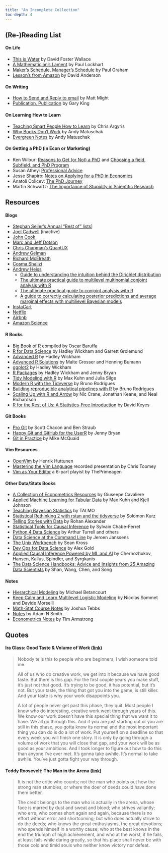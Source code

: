 ```yaml
---
title: "An Incomplete Collection"
toc-depth: 4
---
```




## (Re-)Reading List

#### On Life

 - [This is Water](https://web.ics.purdue.edu/~drkelly/DFWKenyonAddress2005.pdf) by David Foster Wallace
 - [A Mathematician's Lament](http://worrydream.com/refs/Lockhart-MathematiciansLament.pdf) by Paul Lockhart
 - [Maker's Schedule, Manager's Schedule](https://www.paulgraham.com/makersschedule.html) by Paul Graham
 - [Lesson's from Amazon](https://www.linkedin.com/posts/scarletink_12-things-i-learned-in-big-tech-activity-7032114623050891264-liMq) by David Anderson

#### On Writing

 - [How to Send and Reply to email](https://matt.might.net/articles/how-to-email/) by Matt Might
 - [Publication, Publication](https://gking.harvard.edu/sites/scholar.harvard.edu/files/gking/files/paperspub.pdf) by Gary King

#### On Learning How to Learn

 - [Teaching Smart People How to Learn](https://hbr.org/1991/05/teaching-smart-people-how-to-learn) by Chris Argyris
 - [Why Books Don't Work](https://andymatuschak.org/books/) by Andy Matuschak
 - [Evergreen Notes](https://notes.andymatuschak.org/About_these_notes?stackedNotes=z5E5QawiXCMbtNtupvxeoEX) by Andy Matuschak

#### On Getting a PhD (in Econ or Marketing)

 - Ken Wilbur: [Reasons to Get (or Not) a PhD](https://kennethcwilbur.github.io/website//#:~:text=Reasons%20to%20get%20or%20not%20get%20a%20Ph.D.) and [Choosing a field, Subfield, and PhD Program](https://kennethcwilbur.github.io/website//#:~:text=Choosing%20a%20field%2C%20subfield%20and%20Ph.D.%20program)
 - Susan Athey: [Professional Advice](https://gsb-faculty.stanford.edu/susan-athey/professional-advice/)
 - Jesse Shapiro: [Notes on Applying for a PhD in Economics](https://scholar.harvard.edu/files/shapiro/files/phdnotes.pdf)
 - Anatoli Colicev: [The PhD Journey](https://drive.google.com/file/d/1G9VsH4hbBhrtrJ7Cp4XsxuXLKuSFRjcn/view)
 - Martin Schwartz: [The Importance of Stupidity in Scientific Research](https://web.stanford.edu/~fukamit/schwartz-2008.pdf)



## Resources


#### Blogs

 - [Stephan Seiler's Annual "Best of" lists](https://www.seilerstephan.com/blog)]
 - [Joel Cadwell](https://joelcadwell.blogspot.com/) (inactive)
 - [John Cook](https://www.johndcook.com/blog/)
 - [Marc and Jeff Dotson](https://occasionaldivergences.com/)
 - [Chris Chapman's QuantUX](https://quantuxblog.com/)
 - [Andrew Gelman](https://statmodeling.stat.columbia.edu/)
 - [Richard McElreath](https://elevanth.org/)
 - [Cosma Shalizi](https://www.stat.cmu.edu/~cshalizi/)
 - [Andrew Heiss](https://www.andrewheiss.com/blog/)
    - [Guide to understanding the intuition behind the Dirichlet distribution](https://www.andrewheiss.com/blog/2023/09/18/understanding-dirichlet-beta-intuition/) 
    - [The ultimate practical guide to multilevel multinomial conjoint analysis with R](https://www.andrewheiss.com/blog/2023/08/12/conjoint-multilevel-multinomial-guide/)
    - [The ultimate practical guide to conjoint analysis with R](https://www.andrewheiss.com/blog/2023/07/25/conjoint-bayesian-frequentist-guide/)
    - [A guide to correctly calculating posterior predictions and average marginal effects with multilievel Bayesian models](https://www.andrewheiss.com/blog/2021/11/10/ame-bayes-re-guide/)
  - [InstaCart](https://tech.instacart.com/)
  - [Netflix](https://netflixtechblog.com/)
  - [Airbnb](https://medium.com/airbnb-engineering)
  - [Amazon Science](https://www.amazon.science/)

#### R Books

 - [Big Book of R](https://www.bigbookofr.com/) compiled by Oscar Baruffa
 - [R for Data Science](https://r4ds.hadley.nz/) by Hadley Wickham and Garrett Grolemund
 - [Advanced R](https://adv-r.hadley.nz/) by Hadley Wickham
 - [Advanced R Solutions](https://advanced-r-solutions.rbind.io/) by Malte Grosser and Henning Bumann
 - [ggplot2](https://ggplot2-book.org/) by Hadley Wickham
 - [R Packages](https://r-pkgs.org/) by Hadley Wickham and Jenny Bryan
 - [Tidy Modeling with R](https://www.tmwr.org/) by Max Kuhn and Julia Silge
 - [Modern R with the Tidyverse](https://modern-rstats.eu/) by Bruno Rodrigues
 - [Building reproducible analytical pipelines with R](https://raps-with-r.dev/) by Bruno Rodrigues
 - [Scaling Up with R and Arrow](https://arrowrbook.com/) by Nic Crane, Jonathan Keane, and Neal Richardson
 - [R for the Rest of Us: A Statistics-Free Introduction](https://book.rfortherestofus.com/) by David Keyes

<!--
### Not sure if these should make the list:
 - [R Programming for Research](https://geanders.github.io/RProgrammingForResearch/index.html) CSU ERHS course
 - [Mastering Software Development in R](https://leanpub.com/msdr) by Roger Peng, Sean Kross, and Brooke Anderson
 - [Developing Data Products in R](https://leanpub.com/ddp) by Brian Caffo and Sean Kross
-->
 
#### Git Books

 - [Pro Git](https://git-scm.com/book/en/v2) by Scott Chacon and Ben Straub
 - [Happy Git and GitHub for the UserR](https://happygitwithr.com/) by Jenny Bryan
 - [Git in Practice](https://www.manning.com/books/git-in-practice) by Mike McQuaid

#### Vim Resources

 - [OpenVim](https://www.openvim.com/) by Henrik Huttunen
 - [Mastering the Vim Language](https://www.youtube.com/watch?v=wlR5gYd6um0) recorded presentation by Chris Toomey
 - [Vim as Your Editor](https://www.youtube.com/watch?v=X6AR2RMB5tE&list=PLm323Lc7iSW_wuxqmKx_xxNtJC_hJbQ7R) a 6-part playist by ThePrimeagen

#### Other Data/Stats Books

 - [A Collection of Econometrics Resources](https://giuseppecavaliere.wixsite.com/giuseppe/econometrics-lecture-notes-and-books) by Giuseepe Cavaliere
 - [Applied Machine Learning for Tabular Data](https://aml4td.org/) by Max Kuhn and Kjell Johnson
 - [Teaching Bayesian Statistics](http://talmo.uk/2024/teachingbayesian.html) by TALMO
 - [Statistical Rethinking 2 with rstan and the tidyverse](https://solomon.quarto.pub/sr2rstan/) by Solomon Kurz
 - [Telling Stories with Data](https://tellingstorieswithdata.com/) by Rohan Alexander
 - [Statistical Tools for Causal Inference](https://chabefer.github.io/STCI/index.html) by Sylvain Chabe-Ferret
 - [Python 4 Data Science](https://aeturrell.github.io/python4DS/welcome.html#) by Arthur Turrell and others
 - [Data Science at the Command Line](https://jeroenjanssens.com/dsatcl/) by Jeroen Janssens
 - [The Unix Workbench](https://seankross.com/the-unix-workbench/) by Sean Kross
 - [Dev Ops for Data Science](https://do4ds.com) by Alex Gold
 - [Applied Causal Inference Powered by ML and AI](https://causalml-book.org/) by Chernozhukov, Hansen, Kallus, Spindler, and Syrgkanis
 - [The Data Science Handbooks: Advice and Insights from 25 Amazing Data Scientists](https://www.thedatasciencehandbook.com/) by Shan, Wang, Chen, and Song

#### Notes

 - [Hierarchical Modeling](https://betanalpha.github.io/assets/case_studies/hierarchical_modeling.html) by Michael Betancourt
 - [Keep Calm and Learn Multilevel Logistic Modeling](https://rips-irsp.com/articles/10.5334/irsp.90#ill-show-you-a-three-step-simplified-procedure-for-multilevel-logistic-regression) by Nicolas Sommet and Davide Morselli
 - [Math-Stat Course Notes](https://people.stat.sc.edu/Tebbs/) by Joshua Tebbs
 - [Notes](https://www.adamnsmith.com/notes.html) by Adam N Smith
 - [Econometrics Notes](https://tbarmstr.github.io/teaching.html) by Tim Armstrong

<!--  

#### Demand Estimation

 - Berry (1994) Estimating Discrete Choice Models of Product Differentiation [[link](https://www.jstor.org/stable/2555829)]
 - Nevo (2000) A Practitioner’s Guide to Estimation of Random-Coefcients Logit Models of Demand [[link](https://bpb-us-w2.wpmucdn.com/web.sas.upenn.edu/dist/3/499/files/2018/09/RAs_guide-1cnwy2p.pdf)]
 - Chintagunta & Nair (2011) Discrete Choice Models of Consumer Demand in Marketing [[link](https://pubsonline.informs.org/doi/10.1287/mksc.1110.0674)]
 - Berry and Haile (2021) Foundations of Demand Estimation [[link](https://www.sciencedirect.com/science/article/abs/pii/S1573448X21000017)]
 - Gandhi & Nevo (2021) Empirical Models of Demand and Supply in Differentiated Products Industries [[link](https://www.sciencedirect.com/science/article/abs/pii/S1573448X21000029)]
 - Ursu, Seiler, & Honka (Draft) The Sequential Search Model: A Framework for Empirical Research [[link](https://papers.ssrn.com/sol3/papers.cfm?abstract_id=4357557)]
 
#### Causal Inference

 - Rossi (2014) Even the Rich Can Make Themselves Poor: A Critical Examination of IV Methods in Marketing Applications [[link](https://pubsonline.informs.org/doi/10.1287/mksc.2014.0860)]
 - Angrist (2022) Empirical Strategies in Economics: Illuminating the Path From Cause to Effect [[link](https://onlinelibrary.wiley.com/doi/abs/10.3982/ECTA20640)]
 - Heckman and Pinto (Draft) Causality and Econometrics [[link](https://www.nber.org/papers/w29787)]

-->



## Quotes


#### Ira Glass: Good Taste & Volume of Work ([link](https://www.youtube.com/watch?v=X2wLP0izeJE))

> Nobody tells this to people who are beginners, I wish someone told me. 
>
> All of us who do creative work, we get into it because we have good taste. But there is this gap. For the first couple years you make stuff, it’s just not that good. It’s trying to be good, it has potential, but it’s not. But your taste, the thing that got you into the game, is still killer. And your taste is why your work disappoints you. 
>
> A lot of people never get past this phase, they quit. Most people I know who do interesting, creative work went through years of this. We know our work doesn’t have this special thing that we want it to have. We all go through this. And if you are just starting out or you are still in this phase, you gotta know its normal and the most important thing you can do is do a lot of work. Put yourself on a deadline so that every week you will finish one story. It is only by going through a volume of work that you will close that gap, and your work will be as good as your ambitions. And I took longer to figure out how to do this than anyone I’ve ever met. It’s gonna take awhile. It’s normal to take awhile. You’ve just gotta fight your way through.


#### Teddy Roosevelt: The Man in the Arena ([link](https://www.theodorerooseveltcenter.org/Learn-About-TR/TR-Encyclopedia/Culture-and-Society/Man-in-the-Arena.aspx))

> It is not the critic who counts; not the man who points out how the strong man stumbles, or where the doer of deeds could have done them better. 
>
> The credit belongs to the man who is actually in the arena, whose face is marred by dust and sweat and blood; who strives valiantly; who errs, who comes short again and again, because there is no effort without error and shortcoming; but who does actually strive to do the deeds; who knows the great enthusiasms, the great devotions; who spends himself in a worthy cause; who at the best knows in the end the triumph of high achievement, and who at the worst, if he fails, at least fails while daring greatly, so that his place shall never be with those cold and timid souls who neither know victory nor defeat.



